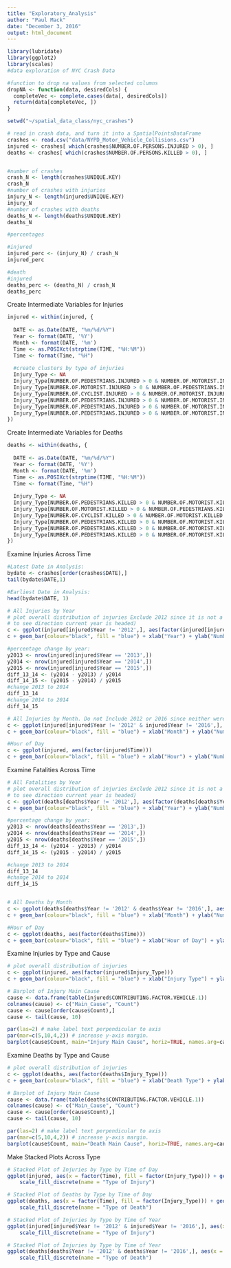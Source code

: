 ```yaml
---
title: "Exploratory_Analysis"
author: "Paul Mack"
date: "December 3, 2016"
output: html_document
---
```


```r
library(lubridate)
library(ggplot2)
library(scales)
#data exploration of NYC Crash Data

#function to drop na values from selected columns
dropNA <- function(data, desiredCols) {
  completeVec <- complete.cases(data[, desiredCols])
  return(data[completeVec, ])
}

setwd("~/spatial_data_class/nyc_crashes")

# read in crash data, and turn it into a SpatialPointsDataFrame
crashes <- read.csv("data/NYPD_Motor_Vehicle_Collisions.csv")
injured <- crashes[ which(crashes$NUMBER.OF.PERSONS.INJURED > 0), ]
deaths <- crashes[ which(crashes$NUMBER.OF.PERSONS.KILLED > 0), ]


#number of crashes
crash_N <- length(crashes$UNIQUE.KEY)
crash_N
#number of crashes with injuries
injury_N <- length(injured$UNIQUE.KEY)
injury_N
#number of crashes with deaths
deaths_N <- length(deaths$UNIQUE.KEY)
deaths_N

#percentages

#injured 
injured_perc <- (injury_N) / crash_N
injured_perc

#death
#injured 
deaths_perc <- (deaths_N) / crash_N
deaths_perc
```

Create Intermediate Variables for Injuries
```r
injured <- within(injured, {
  
  DATE <- as.Date(DATE, "%m/%d/%Y")
  Year <- format(DATE, '%Y')
  Month <- format(DATE, '%m')
  Time <- as.POSIXct(strptime(TIME, "%H:%M"))
  Time <- format(Time, "%H")
  
  #create clusters by type of injuries
  Injury_Type <- NA
  Injury_Type[NUMBER.OF.PEDESTRIANS.INJURED > 0 & NUMBER.OF.MOTORIST.INJURED == 0 & NUMBER.OF.CYCLIST.INJURED == 0] <- "Pedestrian"
  Injury_Type[NUMBER.OF.MOTORIST.INJURED > 0 & NUMBER.OF.PEDESTRIANS.INJURED == 0 & NUMBER.OF.CYCLIST.INJURED == 0] <- "Motorist"
  Injury_Type[NUMBER.OF.CYCLIST.INJURED > 0 & NUMBER.OF.MOTORIST.INJURED == 0 & NUMBER.OF.PEDESTRIANS.INJURED == 0] <- "Cyclist"
  Injury_Type[NUMBER.OF.PEDESTRIANS.INJURED > 0 & NUMBER.OF.MOTORIST.INJURED > 0 & NUMBER.OF.CYCLIST.INJURED == 0] <- "Mixed"
  Injury_Type[NUMBER.OF.PEDESTRIANS.INJURED > 0 & NUMBER.OF.MOTORIST.INJURED == 0 & NUMBER.OF.CYCLIST.INJURED > 0] <- "Mixed"
  Injury_Type[NUMBER.OF.PEDESTRIANS.INJURED > 0 & NUMBER.OF.MOTORIST.INJURED > 0 & NUMBER.OF.CYCLIST.INJURED > 0] <- "Mixed"
})  

```

Create Intermediate Variables for Deaths
```r
deaths <- within(deaths, {
  
  DATE <- as.Date(DATE, "%m/%d/%Y")
  Year <- format(DATE, '%Y')
  Month <- format(DATE, '%m')
  Time <- as.POSIXct(strptime(TIME, "%H:%M"))
  Time <- format(Time, "%H")
  
  Injury_Type <- NA
  Injury_Type[NUMBER.OF.PEDESTRIANS.KILLED > 0 & NUMBER.OF.MOTORIST.KILLED == 0 & NUMBER.OF.CYCLIST.KILLED == 0] <- "Pedestrian"
  Injury_Type[NUMBER.OF.MOTORIST.KILLED > 0 & NUMBER.OF.PEDESTRIANS.KILLED == 0 & NUMBER.OF.CYCLIST.KILLED == 0] <- "Motorist"
  Injury_Type[NUMBER.OF.CYCLIST.KILLED > 0 & NUMBER.OF.MOTORIST.KILLED == 0 & NUMBER.OF.PEDESTRIANS.KILLED == 0] <- "Cyclist"
  Injury_Type[NUMBER.OF.PEDESTRIANS.KILLED > 0 & NUMBER.OF.MOTORIST.KILLED > 0 & NUMBER.OF.CYCLIST.KILLED == 0] <- "Mixed"
  Injury_Type[NUMBER.OF.PEDESTRIANS.KILLED > 0 & NUMBER.OF.MOTORIST.KILLED == 0 & NUMBER.OF.CYCLIST.KILLED > 0] <- "Mixed"
  Injury_Type[NUMBER.OF.PEDESTRIANS.KILLED > 0 & NUMBER.OF.MOTORIST.KILLED > 0 & NUMBER.OF.CYCLIST.KILLED > 0] <- "Mixed"
})  

```

Examine Injuries Across Time

```r
#Latest Date in Analysis:
bydate <- crashes[order(crashes$DATE),]
tail(bydate$DATE,1)

#Earliest Date in Analysis:
head(bydate$DATE, 1)

# All Injuries by Year
# plot overall distribution of injuries Exclude 2012 since it is not a full year of data (2016 isn't yet either but it is close and relevant 
# to see direction current year is headed)
c <- ggplot(injured[injured$Year != '2012',], aes(factor(injured[injured$Year != '2012',]$Year)))
c + geom_bar(colour="black", fill = "blue") + xlab("Year") + ylab("Number Accidents with Injuries") + ggtitle("Number of Injuries by Year")

#percentage change by year:
y2013 <- nrow(injured[injured$Year == '2013',])
y2014 <- nrow(injured[injured$Year == '2014',])
y2015 <- nrow(injured[injured$Year == '2015',])
diff_13_14 <- (y2014 - y2013) / y2014
diff_14_15 <- (y2015 - y2014) / y2015
#change 2013 to 2014
diff_13_14
#change 2014 to 2014
diff_14_15

# All Injuries by Month. Do not Include 2012 or 2016 since neither were full years
c <- ggplot(injured[injured$Year != '2012' & injured$Year != '2016',], aes(factor(injured[injured$Year != '2012' & injured$Year != '2016',]$Month)))
c + geom_bar(colour="black", fill = "blue") + xlab("Month") + ylab("Number Accidents with Injuries") + ggtitle("Month Which Injuries Occured")

#Hour of Day
c <- ggplot(injured, aes(factor(injured$Time)))
c + geom_bar(colour="black", fill = "blue") + xlab("Hour") + ylab("Number Accidents with Injuries") + ggtitle("Hour Which Injuries Occured")

```

Examine Fatalities Across Time
```r

# All Fatalities by Year
# plot overall distribution of injuries Exclude 2012 since it is not a full year of data (2016 isn't yet either but it is close and relevant 
# to see direction current year is headed)
c <- ggplot(deaths[deaths$Year != '2012',], aes(factor(deaths[deaths$Year != '2012',]$Year)))
c + geom_bar(colour="black", fill = "blue") + xlab("Year") + ylab("Number Accidents with Deaths") + ggtitle("Number of Deaths by Year")

#percentage change by year:
y2013 <- nrow(deaths[deaths$Year == '2013',])
y2014 <- nrow(deaths[deaths$Year == '2014',])
y2015 <- nrow(deaths[deaths$Year == '2015',])
diff_13_14 <- (y2014 - y2013) / y2014
diff_14_15 <- (y2015 - y2014) / y2015

#change 2013 to 2014
diff_13_14
#change 2014 to 2014
diff_14_15


# All Deaths by Month
c <- ggplot(deaths[deaths$Year != '2012' & deaths$Year != '2016',], aes(factor(deaths[deaths$Year != '2012' & deaths$Year != '2016',]$Month)))
c + geom_bar(colour="black", fill = "blue") + xlab("Month") + ylab("Number Accidents with Deaths") + ggtitle("Month Which Deaths Occured")

#Hour of Day
c <- ggplot(deaths, aes(factor(deaths$Time)))
c + geom_bar(colour="black", fill = "blue") + xlab("Hour of Day") + ylab("Number Accidents with Deaths") + ggtitle("Hour Which Deaths Occured")


```
Examine Injuries by Type and Cause
```r

# plot overall distribution of injuries
c <- ggplot(injured, aes(factor(injured$Injury_Type)))
c + geom_bar(colour="black", fill = "blue") + xlab("Injury Type") + ylab("Number Accidents with Injuries") + ggtitle("Number of Injuries by Type")

# Barplot of Injury Main Cause
cause <- data.frame(table(injured$CONTRIBUTING.FACTOR.VEHICLE.1))
colnames(cause) <- c("Main_Cause", "Count")
cause <- cause[order(cause$Count),] 
cause <- tail(cause, 10)

par(las=2) # make label text perpendicular to axis
par(mar=c(5,10,4,2)) # increase y-axis margin.
barplot(cause$Count, main="Injury Main Cause", horiz=TRUE, names.arg=cause$Main_Cause, cex.names = 0.8)


```
Examine Deaths by Type and Cause
```r
# plot overall distribution of injuries
c <- ggplot(deaths, aes(factor(deaths$Injury_Type)))
c + geom_bar(colour="black", fill = "blue") + xlab("Death Type") + ylab("Number Accidents with Deaths") + ggtitle("Number of Death by Type")

# Barplot of Injury Main Cause
cause <- data.frame(table(deaths$CONTRIBUTING.FACTOR.VEHICLE.1))
colnames(cause) <- c("Main_Cause", "Count")
cause <- cause[order(cause$Count),] 
cause <- tail(cause, 10)

par(las=2) # make label text perpendicular to axis
par(mar=c(5,10,4,2)) # increase y-axis margin.
barplot(cause$Count, main="Death Main Cause", horiz=TRUE, names.arg=cause$Main_Cause, cex.names = 0.8)
```


Make Stacked Plots Across Type
```r
# Stacked Plot of Injuries by Type by Time of Day
ggplot(injured, aes(x = factor(Time), fill = factor(Injury_Type))) + geom_bar(position = "fill", stat = "count") + xlab("Time") + ylab("%") + scale_y_continuous(labels = percent_format()) +
    scale_fill_discrete(name = "Type of Injury")

# Stacked Plot of Deaths by Type by Time of Day
ggplot(deaths, aes(x = factor(Time), fill = factor(Injury_Type))) + geom_bar(position = "fill", stat = "count") + xlab("Time") + ylab("%") + scale_y_continuous(labels = percent_format()) +
    scale_fill_discrete(name = "Type of Death")

# Stacked Plot of Injuries by Type by Time of Year
ggplot(injured[injured$Year != '2012' & injured$Year != '2016',], aes(x = factor(Year), fill = factor(Injury_Type))) + geom_bar(position = "fill", stat = "count") + xlab("Year") + ylab("%") + scale_y_continuous(labels = percent_format()) +
    scale_fill_discrete(name = "Type of Injury")

# Stacked Plot of Injuries by Type by Time of Year
ggplot(deaths[deaths$Year != '2012' & deaths$Year != '2016',], aes(x = factor(Year), fill = factor(Injury_Type))) + geom_bar(position = "fill", stat = "count") + xlab("Year") + ylab("%") + scale_y_continuous(labels = percent_format()) +
    scale_fill_discrete(name = "Type of Death")



```